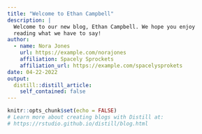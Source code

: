 ```yaml
---
title: "Welcome to Ethan Campbell"
description: |
  Welcome to our new blog, Ethan Campbell. We hope you enjoy 
  reading what we have to say!
author:
  - name: Nora Jones 
    url: https://example.com/norajones
    affiliation: Spacely Sprockets
    affiliation_url: https://example.com/spacelysprokets
date: 04-22-2022
output:
  distill::distill_article:
    self_contained: false
---
```


```r
knitr::opts_chunk$set(echo = FALSE)
# Learn more about creating blogs with Distill at:
# https://rstudio.github.io/distill/blog.html
```